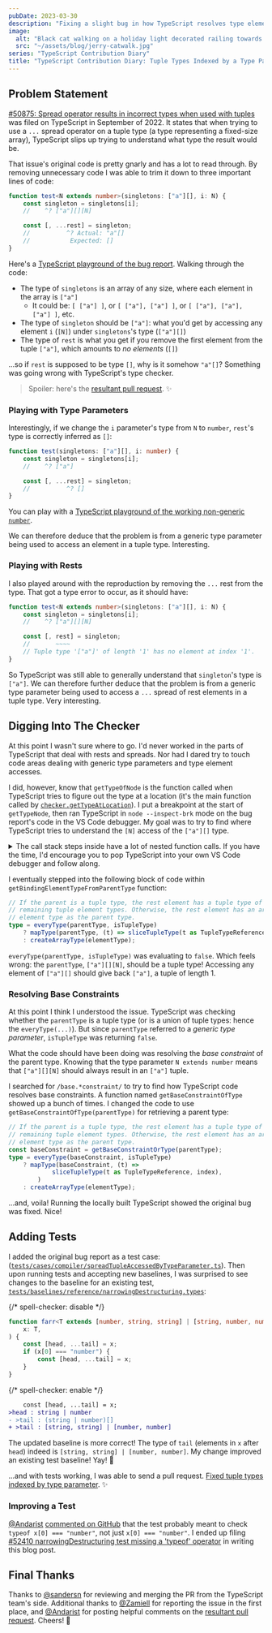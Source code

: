 ```yaml
---
pubDate: 2023-03-30
description: "Fixing a slight bug in how TypeScript resolves type elements of tuple types indexed by type parameters."
image:
  alt: "Black cat walking on a holiday light decorated railing towards the viewer, tail held high, looking at the viewer"
  src: "~/assets/blog/jerry-catwalk.jpg"
series: "TypeScript Contribution Diary"
title: "TypeScript Contribution Diary: Tuple Types Indexed by a Type Parameter"
---
```



<LabeledImage
	alt="Black cat walking on a holiday light decorated railing towards the viewer, tail held high, looking at the viewer"
	description="Jerry the cat showing both his head and tail."
	src={jerryCatwalkWide}
/>

## Problem Statement

[#50875: Spread operator results in incorrect types when used with tuples](https://github.com/microsoft/TypeScript/issues/50875) was filed on TypeScript in September of 2022.
It states that when trying to use a `...` spread operator on a tuple type (a type representing a fixed-size array), TypeScript slips up trying to understand what type the result would be.

That issue's original code is pretty gnarly and has a lot to read through.
By removing unnecessary code I was able to trim it down to three important lines of code:

```ts
function test<N extends number>(singletons: ["a"][], i: N) {
	const singleton = singletons[i];
	//    ^? ["a"][][N]

	const [, ...rest] = singleton;
	//          ^? Actual: "a"[]
	//           Expected: []
}
```

Here's a [TypeScript playground of the bug report](https://www.typescriptlang.org/play?jsx=0&ts=4.9.4#code/GYVwdgxgLglg9mABFApgZygHgHKJQD1TABM1EwQBbAIxQCcA+ACjRjAHMAbFKBNALkQBtAOQBDEQF0hkgDSIYg7AEpEAbwBQiRBD5RErDt15IAvAbZcefITElbEAekfbtAPQD8Gh88QBVMAIABxRoFGIHXTAMYXkAOgS6dChJRHNDKxMfF1dc108NAF8gA).
Walking through the code:

- The type of `singletons` is an array of any size, where each element in the array is `["a"]`
  - It could be: `[ ["a"] ]`, or `[ ["a"], ["a"] ]`, or `[ ["a"], ["a"], ["a"] ]`, etc.
- The type of `singleton` should be `["a"]`: what you'd get by accessing any element `i` (`[N]`) under `singletons`'s type (`["a"][]`)
- The type of `rest` is what you get if you remove the first element from the tuple `["a"]`, which amounts to _no elements_ (`[]`)

...so if `rest` is supposed to be type `[]`, why is it somehow `"a"[]`?
Something was going wrong with TypeScript's type checker.

> Spoiler: here's the [resultant pull request](https://github.com/microsoft/TypeScript/pull/51037). ✨

### Playing with Type Parameters

Interestingly, if we change the `i` parameter's type from `N` to `number`, `rest`'s type is correctly inferred as `[]`:

```ts
function test(singletons: ["a"][], i: number) {
	const singleton = singletons[i];
	//    ^? ["a"]

	const [, ...rest] = singleton;
	//          ^? []
}
```

You can play with a [TypeScript playground of the working non-generic `number`](https://www.typescriptlang.org/play?jsx=0&ts=4.9.4#code/GYVwdgxgLglg9mABFApgZygCjTMBzAGxSgTQC5EBtAcgENqBdShgGkRgrBAFsAjFAE4BKRAG8AUIkQRSURDnxESSALzzchYqUowGkxAHoDUqQD0A-OP1HEAVTAoAHgAcU0FABN9MsBipsAOiCBdCgGRDUFTWVrYxN4kwtxAF8gA).

We can therefore deduce that the problem is from a generic type parameter being used to access an element in a tuple type.
Interesting.

### Playing with Rests

I also played around with the reproduction by removing the `...` rest from the type.
That got a type error to occur, as it should have:

```ts
function test<N extends number>(singletons: ["a"][], i: N) {
	const singleton = singletons[i];
	//    ^? ["a"][][N]

	const [, rest] = singleton;
	//       ~~~~
	// Tuple type '["a"]' of length '1' has no element at index '1'.
}
```

So TypeScript was still able to generally understand that `singleton`'s type is `["a"]`.
We can therefore further deduce that the problem is from a generic type parameter being used to access a `...` spread of rest elements in a tuple type.
Very interesting.

## Digging Into The Checker

At this point I wasn't sure where to go.
I'd never worked in the parts of TypeScript that deal with rests and spreads.
Nor had I dared try to touch code areas dealing with generic type parameters and type element accesses.

I did, however, know that `getTypeOfNode` is the function called when TypeScript tries to figure out the type at a location (it's the main function called by [`checker.getTypeAtLocation`](https://github.com/microsoft/TypeScript/blob/96894db6cb5b7af6857b4d0c7f70f7d8ac782d51/src/compiler/checker.ts#L496)).
I put a breakpoint at the start of `getTypeNode`, then ran TypeScript in `node --inspect-brk` mode on the bug report's code in the VS Code debugger.
My goal was to try to find where TypeScript tries to understand the `[N]` access of the `["a"][]` type.

<details>
<summary>The call stack steps inside have a lot of nested function calls. If you have the time, I'd encourage you to pop TypeScript into your own VS Code debugger and follow along.</summary>

1. [`isDeclarationNameOrImportPropertyName`](https://github.com/microsoft/TypeScript/blob/96894db6cb5b7af6857b4d0c7f70f7d8ac782d51/src/compiler/checker.ts#L43193) evaluates to `true`, so TypeScript calls to...
2. [`getTypeOfSymbol`](https://github.com/microsoft/TypeScript/blob/96894db6cb5b7af6857b4d0c7f70f7d8ac782d51/src/compiler/checker.ts#L43196): `symbol.flags & (SymbolFlags.Variable | SymbolFlags.Property)` is true, so [`getTypeOfVariableOrParameterOrProperty`](https://github.com/microsoft/TypeScript/blob/96894db6cb5b7af6857b4d0c7f70f7d8ac782d51/src/compiler/checker.ts#L9761) is called, which calls to...
3. [`getTypeOfVariableOrParameterOrPropertyWorker`](https://github.com/microsoft/TypeScript/blob/96894db6cb5b7af6857b4d0c7f70f7d8ac782d51/src/compiler/checker.ts#L9775): `ts.isBindingElement(declaration)` is true, so TypeScript calls to...
4. [`getWidenedTypeForVariableLikeDeclaration`](https://github.com/microsoft/TypeScript/blob/96894db6cb5b7af6857b4d0c7f70f7d8ac782d51/src/compiler/checker.ts#L9350): which calls to...
5. `getTypeForVariableLikeDeclaration`: `isBindingPattern(declaration.parent)` is `true`, so TypeScript calls to...
6. `getTypeForBindingElement`: `checkMode` is `CheckMode.RestBindingElement` and `parentType` does exist.
   - Calling `typeToString(parentType)` produces `'["a"][][N]'`.
   - Because `parentType` exists, TypeScript calls to...
7. `getBindingElementTypeFromParentType`: which seems to be the kind of _get an element based on the parent type_ code logic I'm looking for

</details>

I eventually stepped into the following block of code within `getBindingElementTypeFromParentType` function:

```ts
// If the parent is a tuple type, the rest element has a tuple type of the
// remaining tuple element types. Otherwise, the rest element has an array type with same
// element type as the parent type.
type = everyType(parentType, isTupleType)
	? mapType(parentType, (t) => sliceTupleType(t as TupleTypeReference, index))
	: createArrayType(elementType);
```

`everyType(parentType, isTupleType)` was evaluating to `false`.
Which feels wrong: the `parentType`, `["a"][][N]`, should be a tuple type!
Accessing any element of `["a"][]` should give back `["a"]`, a tuple of length 1.

### Resolving Base Constraints

At this point I think I understood the issue.
TypeScript was checking whether the `parentType` is a tuple type (or is a union of tuple types: hence the `everyType(...)`).
But since `parentType` referred to a _generic type parameter_, `isTupleType` was returning `false`.

What the code should have been doing was resolving the _base constraint_ of the parent type.
Knowing that the type parameter `N extends number` means that `["a"][][N]` should always result in an `["a"]` tuple.

I searched for `/base.*constraint/` to try to find how TypeScript code resolves base constraints.
A function named `getBaseConstraintOfType` showed up a bunch of times.
I changed the code to use `getBaseConstraintOfType(parentType)` for retrieving a parent type:

```ts
// If the parent is a tuple type, the rest element has a tuple type of the
// remaining tuple element types. Otherwise, the rest element has an array type with same
// element type as the parent type.
const baseConstraint = getBaseConstraintOrType(parentType);
type = everyType(baseConstraint, isTupleType)
	? mapType(baseConstraint, (t) =>
			sliceTupleType(t as TupleTypeReference, index),
		)
	: createArrayType(elementType);
```

...and, voila!
Running the locally built TypeScript showed the original bug was fixed.
Nice!

## Adding Tests

I added the original bug report as a test case: ([`tests/cases/compiler/spreadTupleAccessedByTypeParameter.ts`](https://github.com/JoshuaKGoldberg/TypeScript/blob/9066ba9cefd7b2a402de402006135295d8802d08/tests/cases/compiler/spreadTupleAccessedByTypeParameter.ts)).
Then upon running tests and accepting new baselines, I was surprised to see changes to the baseline for an existing test, [`tests/baselines/reference/narrowingDestructuring.types`](https://github.com/JoshuaKGoldberg/TypeScript/blob/9066ba9cefd7b2a402de402006135295d8802d08/tests/baselines/reference/narrowingDestructuring.types):

{/* spell-checker: disable */}

```ts
function farr<T extends [number, string, string] | [string, number, number]>(
	x: T,
) {
	const [head, ...tail] = x;
	if (x[0] === "number") {
		const [head, ...tail] = x;
	}
}
```

{/* spell-checker: enable */}

```diff
    const [head, ...tail] = x;
>head : string | number
- >tail : (string | number)[]
+ >tail : [string, string] | [number, number]
```

The updated baseline is more correct!
The type of `tail` (elements in `x` after `head`) indeed is `[string, string] | [number, number]`.
My change improved an existing test baseline!
Yay!
🥳

...and with tests working, I was able to send a pull request.
[Fixed tuple types indexed by type parameter](https://github.com/microsoft/TypeScript/pull/51037). ✨

### Improving a Test

[@Andarist](https://github.com/Andarist) [commented on GitHub](https://github.com/microsoft/TypeScript/pull/51037/files#r987365768 "Andarist comment on GitHub") that the test probably meant to check `typeof x[0] === "number"`, not just `x[0] === "number"`.
I ended up filing [#52410 narrowingDestructuring test missing a 'typeof' operator](https://github.com/microsoft/TypeScript/issues/52410) in writing this blog post.

## Final Thanks

Thanks to [@sandersn](https://github.com/sandersn) for reviewing and merging the PR from the TypeScript team's side.
Additional thanks to [@Zamiell](https://github.com/Zamiell) for reporting the issue in the first place, and [@Andarist](https://github.com/Andarist) for posting helpful comments on the [resultant pull request](https://github.com/microsoft/TypeScript/pull/51037).
Cheers! 🙌
